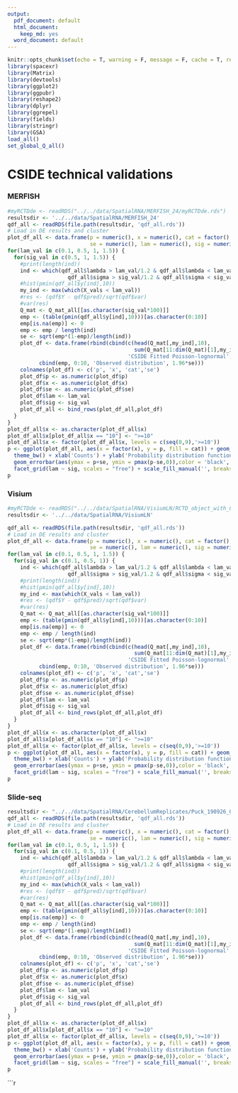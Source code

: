 ```yaml
---
output:
  pdf_document: default
  html_document:
    keep_md: yes
  word_document: default
---
```


```r
knitr::opts_chunk$set(echo = T, warning = F, message = F, cache = T, results = 'hide')
library(spacexr)
library(Matrix)
library(devtools)
library(ggplot2)
library(ggpubr)
library(reshape2)
library(dplyr)
library(ggrepel)
library(fields)
library(stringr)
library(GSA)
load_all()
set_global_Q_all()
```

# CSIDE technical validations 

### MERFISH

```r
#myRCTDde <- readRDS("../../data/SpatialRNA/MERFISH_24/myRCTDde.rds")
resultsdir <- '../../data/SpatialRNA/MERFISH_24'
qdf_all <- readRDS(file.path(resultsdir, 'qdf_all.rds'))
# Load in DE results and cluster
plot_df_all <- data.frame(p = numeric(), x = numeric(), cat = factor(),
                          se = numeric(), lam = numeric(), sig = numeric())
for(lam_val in c(0.1, 0.5, 1, 1.5)) {
  for(sig_val in c(0.5, 1, 1.5)) {
    #print(length(ind))
    ind <- which(qdf_all$lambda > lam_val/1.2 & qdf_all$lambda < lam_val*1.2 &
                   qdf_all$sigma > sig_val/1.2 & qdf_all$sigma < sig_val*1.2)
    #hist(pmin(qdf_all$y[ind],10))
    my_ind <- max(which(X_vals < lam_val))
    #res <- (qdf$Y - qdf$pred)/sqrt(qdf$var)
    #var(res)
    Q_mat <- Q_mat_all[[as.character(sig_val*100)]]
    emp <- (table(pmin(qdf_all$y[ind],10)))[as.character(0:10)]
    emp[is.na(emp)] <- 0
    emp <- emp / length(ind)
    se <- sqrt(emp*(1-emp)/length(ind))
    plot_df <- data.frame(rbind(cbind(c(head(Q_mat[,my_ind],10),
                                        sum(Q_mat[11:dim(Q_mat)[1],my_ind])),0:10,
                                      'CSIDE Fitted Poisson-lognormal', 0*se),
          cbind(emp, 0:10, 'Observed distribution', 1.96*se)))
    colnames(plot_df) <- c('p', 'x', 'cat','se')
    plot_df$p <- as.numeric(plot_df$p)
    plot_df$x <- as.numeric(plot_df$x)
    plot_df$se <- as.numeric(plot_df$se)
    plot_df$lam <- lam_val
    plot_df$sig <- sig_val
    plot_df_all <- bind_rows(plot_df_all,plot_df)
  }
}
plot_df_all$x <- as.character(plot_df_all$x)
plot_df_all$x[plot_df_all$x == "10"] <- ">=10"
plot_df_all$x <- factor(plot_df_all$x, levels = c(seq(0,9),'>=10'))
p <- ggplot(plot_df_all, aes(x = factor(x), y = p, fill = cat)) + geom_bar(position="dodge", stat="identity") +
  theme_bw() + xlab('Counts') + ylab('Probability distribution function') +  #ggtitle(paste('lambda = ',lam_val, "; sigma = ", sig_val))
  geom_errorbar(aes(ymax = p+se, ymin = pmax(p-se,0)),color = 'black', position=position_dodge(width = 0.9), width=0.25) +
  facet_grid(lam ~ sig, scales = "free") + scale_fill_manual('', breaks=c("CSIDE Fitted Poisson-lognormal","Observed distribution"),  values = c("#D55E00", "#0072B2"))
p
```

### Visium

```r
#myRCTDde <- readRDS("../../data/SpatialRNA/VisiumLN/RCTD_object_with_CSIDE_single_T_CD4_density_weight_threshold_0.8.rds")
resultsdir <- '../../data/SpatialRNA/VisiumLN'

qdf_all <- readRDS(file.path(resultsdir, 'qdf_all.rds'))
# Load in DE results and cluster
plot_df_all <- data.frame(p = numeric(), x = numeric(), cat = factor(),
                          se = numeric(), lam = numeric(), sig = numeric())
for(lam_val in c(0.1, 0.5, 1, 1.5)) {
  for(sig_val in c(0.1, 0.5, 1)) {
    ind <- which(qdf_all$lambda > lam_val/1.2 & qdf_all$lambda < lam_val*1.2 &
                   qdf_all$sigma > sig_val/1.2 & qdf_all$sigma < sig_val*1.2)
    #print(length(ind))
    #hist(pmin(qdf_all$y[ind],10))
    my_ind <- max(which(X_vals < lam_val))
    #res <- (qdf$Y - qdf$pred)/sqrt(qdf$var)
    #var(res)
    Q_mat <- Q_mat_all[[as.character(sig_val*100)]]
    emp <- (table(pmin(qdf_all$y[ind],10)))[as.character(0:10)]
    emp[is.na(emp)] <- 0
    emp <- emp / length(ind)
    se <- sqrt(emp*(1-emp)/length(ind))
    plot_df <- data.frame(rbind(cbind(c(head(Q_mat[,my_ind],10),
                                        sum(Q_mat[11:dim(Q_mat)[1],my_ind])),0:10,
                                      'CSIDE Fitted Poisson-lognormal', 0*se),
          cbind(emp, 0:10, 'Observed distribution', 1.96*se)))
    colnames(plot_df) <- c('p', 'x', 'cat','se')
    plot_df$p <- as.numeric(plot_df$p)
    plot_df$x <- as.numeric(plot_df$x)
    plot_df$se <- as.numeric(plot_df$se)
    plot_df$lam <- lam_val
    plot_df$sig <- sig_val
    plot_df_all <- bind_rows(plot_df_all,plot_df)
  }
}
plot_df_all$x <- as.character(plot_df_all$x)
plot_df_all$x[plot_df_all$x == "10"] <- ">=10"
plot_df_all$x <- factor(plot_df_all$x, levels = c(seq(0,9),'>=10'))
p <- ggplot(plot_df_all, aes(x = factor(x), y = p, fill = cat)) + geom_bar(position="dodge", stat="identity") +
  theme_bw() + xlab('Counts') + ylab('Probability distribution function') +  #ggtitle(paste('lambda = ',lam_val, "; sigma = ", sig_val))
  geom_errorbar(aes(ymax = p+se, ymin = pmax(p-se,0)),color = 'black', position=position_dodge(width = 0.9), width=0.25) +
  facet_grid(lam ~ sig, scales = "free") + scale_fill_manual('', breaks=c("CSIDE Fitted Poisson-lognormal","Observed distribution"),  values = c("#D55E00", "#0072B2"))
p
```

### Slide-seq

```r
resultsdir <- "../../data/SpatialRNA/CerebellumReplicates/Puck_190926_08/"
qdf_all <- readRDS(file.path(resultsdir, 'qdf_all.rds'))
# Load in DE results and cluster
plot_df_all <- data.frame(p = numeric(), x = numeric(), cat = factor(),
                          se = numeric(), lam = numeric(), sig = numeric())
for(lam_val in c(0.1, 0.5, 1, 1.5)) {
  for(sig_val in c(0.1, 0.5, 1)) {
    ind <- which(qdf_all$lambda > lam_val/1.2 & qdf_all$lambda < lam_val*1.2 &
                   qdf_all$sigma > sig_val/1.2 & qdf_all$sigma < sig_val*1.2)
    #print(length(ind))
    #hist(pmin(qdf_all$y[ind],10))
    my_ind <- max(which(X_vals < lam_val))
    #res <- (qdf$Y - qdf$pred)/sqrt(qdf$var)
    #var(res)
    Q_mat <- Q_mat_all[[as.character(sig_val*100)]]
    emp <- (table(pmin(qdf_all$y[ind],10)))[as.character(0:10)]
    emp[is.na(emp)] <- 0
    emp <- emp / length(ind)
    se <- sqrt(emp*(1-emp)/length(ind))
    plot_df <- data.frame(rbind(cbind(c(head(Q_mat[,my_ind],10),
                                        sum(Q_mat[11:dim(Q_mat)[1],my_ind])),0:10,
                                      'CSIDE Fitted Poisson-lognormal', 0*se),
          cbind(emp, 0:10, 'Observed distribution', 1.96*se)))
    colnames(plot_df) <- c('p', 'x', 'cat','se')
    plot_df$p <- as.numeric(plot_df$p)
    plot_df$x <- as.numeric(plot_df$x)
    plot_df$se <- as.numeric(plot_df$se)
    plot_df$lam <- lam_val
    plot_df$sig <- sig_val
    plot_df_all <- bind_rows(plot_df_all,plot_df)
  }
}
plot_df_all$x <- as.character(plot_df_all$x)
plot_df_all$x[plot_df_all$x == "10"] <- ">=10"
plot_df_all$x <- factor(plot_df_all$x, levels = c(seq(0,9),'>=10'))
p <- ggplot(plot_df_all, aes(x = factor(x), y = p, fill = cat)) + geom_bar(position="dodge", stat="identity") +
  theme_bw() + xlab('Counts') + ylab('Probability distribution function') +  #ggtitle(paste('lambda = ',lam_val, "; sigma = ", sig_val))
  geom_errorbar(aes(ymax = p+se, ymin = pmax(p-se,0)),color = 'black', position=position_dodge(width = 0.9), width=0.25) +
  facet_grid(lam ~ sig, scales = "free") + scale_fill_manual('', breaks=c("CSIDE Fitted Poisson-lognormal","Observed distribution"),  values = c("#D55E00", "#0072B2"))
p
```

```r
